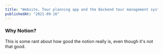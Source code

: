 ```yaml
---
title: "Website, Tour planning app and the Backend tour management system for TravelsriLanka"
publishedAt: "2021-09-16"
---
```


### Why Notion?

This is some rant about how good the notion really is, even though it's not that good.
